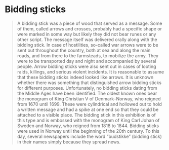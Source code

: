 
# Bidding sticks

<Blockquote
    quote='“And for all men to whose home an arrow arrives, it summons him to ship if he lives on the coast, but the gathering of the army inland.”'
    footer='Land defence section, chapter 3' />

A bidding stick was a piece of wood that served as a message. Some of them, called arrows and crosses, probably had a specific shape or were marked in some way but likely they did not bear runes or any other script. The message itself was delivered orally along with the bidding stick. In case of hostilities, so-called war arrows were to be sent out throughout the country, both at sea and along the main roads, and from there to the farmsteads, to mobilize the army. They were to be transported day and night and accompanied by several people. Arrow bidding sticks were also sent out in cases of looting raids, killings, and serious violent incidents. It is reasonable to assume that these bidding sticks indeed looked like arrows. It is unknown whether there was something that distinguished arrow bidding sticks for different purposes. Unfortunately, no bidding sticks dating from the Middle Ages have been identified. The oldest known ones bear the monogram of King Christian V of Denmark–Norway, who reigned from 1670 until 1699. These were cylindrical and hollowed out to hold a written message and had a spike at one end so that they could be attached to a visible place. The bidding stick in this exhibition is of this type and is embossed with the monogram of King Carl Johan of Sweden and Norway, who reigned from 1818 to 1844. Bidding sticks were used in Norway until the beginning of the 20th century. To this day, several newspapers include the word “budstikke” (bidding stick) in their names simply because they spread news.
